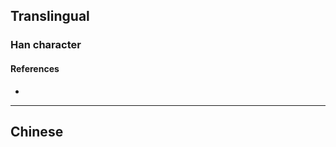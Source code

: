 {{character info/new}}
{{also|殤}}
==Translingual==

===Han character===
{{Han char|rn=78|rad=歹|as=05|sn=9|four=|canj=MNONH|ids=⿰歹⿱𠂉𠃓}}

====References====
* {{Han ref|kx=0580.081|hdz=21383.220|uh=6B87|ud=27527}}

----

==Chinese==
{{zh-see|殤}}